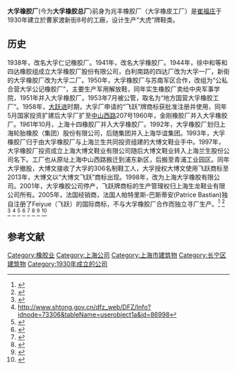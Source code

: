 '''大孚橡胶厂'''(今为'''大孚橡胶总厂''')前身为兆丰橡胶厂（大孚橡皮工厂）是[[崔福庄|崔福庄]]于1930年建立於曹家渡新街8号的工廠，设计生产“大虎”牌鞋类。

==历史==
1938年，改名大孚仁记橡胶厂。1941年，改名大孚橡胶厂。1944年，徐中和等和四达橡胶组成立大孚橡胶厂股份有限公司，白利南路的四达厂改为大孚一厂，新街的大孚橡胶厂改为大孚二厂。1950年，大孚橡胶厂与苏南军区合作，改组为“公私合营大孚公记橡胶厂”，主要生产军用解放鞋，同年实生橡胶厂卖给中央军事学院，1951年并入大孚橡胶厂。1953年7月被公管，取名为“地方国营大孚橡胶工厂”。1958年，[[大跃进|大跃进]]时期，大孚厂申请的“飞跃”牌商标获批准注册并使用，同年5月国家投资扩建后大孚厂扩至[[中山西路_(上海)|中山西路]]207号1960年，金刚橡胶厂并入大孚橡胶厂。1961年10月，上海十四橡胶厂并入大孚橡胶厂。1992年，大孚橡胶厂划归上海轮胎橡胶（集团）股份有限公司，后随集团并入上海华谊集团。1993年，大孚橡胶厂归于由大孚橡胶厂与上海兰生共同投资组建的大博文鞋业手中。1997年，大孚橡胶厂投资成立上海大博文鞋业有限公司随后大博文鞋业转入上海兰生股份公司名下。工厂也从原址上海中山西路搬迁到浦东新区，后搬至青浦工业园区。同年大孚撤股，大博文接收了大孚的306名制鞋工人，大孚授权大博文使用飞跃商标至2013年，大博文以“大博文飞跃”商标出现。1998年，改为上海大孚橡胶有限公司。2001年，大孚橡胶公司停产，飞跃牌商标的生产管理权归上海生龙鞋业有限公司所有。2005年，法国经销商，法国人帕特里斯-巴斯蒂安(Patrice Bastian)独自注册了Feiyue（飞跃）的国际商标，不与大孚橡胶厂合作而独立寻厂生产。<ref>{{cite web|url=https://www.cbnweek.com/articles/theme/24060|title=飞跃的身世之谜和变潮之路 - 第一财经杂志|website=www.cbnweek.com|access-date=2020-09-30|archive-date=2021-05-09|archive-url=https://web.archive.org/web/20210509021909/https://www.cbnweek.com/articles/theme/24060|dead-url=no}}</ref>
<ref>{{cite web|url=https://web.shobserver.com/news/detail?id=40072|title=长宁 - 除了五角场，上海还有个“三角场”侬晓得伐？--上观|website=web.shobserver.com}}</ref>
<ref>{{Cite web |url=http://www.chinafeiyue.cn/ppts |title=存档副本 |access-date=2020-09-30 |archive-date=2020-07-19 |archive-url=https://web.archive.org/web/20200719051524/http://www.chinafeiyue.cn/ppts |dead-url=no }}</ref>
<ref>http://www.shtong.gov.cn/dfz_web/DFZ/Info?idnode=73306&tableName=userobject1a&id=86998</ref>
<ref>{{cite web|url=http://www.sohu.com/a/66601370_115837|title=法国人拿走了国产小白鞋“飞跃”的故事和历史|website=www.sohu.com}}</ref>
<ref>{{cite web|url=http://www.lifeweek.com.cn/2008/0729/22346.shtml|title=飞跃鞋的前世今生_三联生活周刊|website=www.lifeweek.com.cn|access-date=2020-09-30|archive-date=2018-08-24|archive-url=https://web.archive.org/web/20180824125047/http://www.lifeweek.com.cn/2008/0729/22346.shtml|dead-url=no}}</ref>
<ref>{{cite web|url=https://baijiahao.baidu.com/s?id=1638466163338416165|title=中国地摊货为什么在法国成了国际潮牌？身价狂翻50倍！|website=baijiahao.baidu.com}}</ref>
<ref>{{cite web|url=https://www.yicai.com/news/5014142.html|title=【惊讶】常被吐槽的国产飞跃鞋 为什么在法国可以卖到50欧|website=www.yicai.com|access-date=2020-09-30|archive-date=2017-03-16|archive-url=https://web.archive.org/web/20170316051144/http://www.yicai.com/news/5014142.html|dead-url=no}}</ref>
<ref>{{cite web|url=https://finance.ifeng.com/c/7rNhklwAlXn|title=11.11京东全球好物节遇见 “跨越世纪的经典” 大孚飞跃入选“国货当潮“ 计划|website=finance.ifeng.com}}</ref>
<ref>{{cite web|url=http://www.shcn.gov.cn/col/col7000/index.html|title=上海长宁区门户网站 历史·变迁|website=www.shcn.gov.cn|access-date=2020-09-30|archive-date=2020-09-18|archive-url=https://web.archive.org/web/20200918222756/http://www.shcn.gov.cn/col/col7000/index.html|dead-url=no}}</ref>

==参考文献==
{{reflist}}

[[Category:橡胶业|Category:橡胶业]]
[[Category:上海公司|Category:上海公司]]
[[Category:上海市建筑物|Category:上海市建筑物]]
[[Category:长宁区建筑物|Category:长宁区建筑物]]
[[Category:1930年成立的公司|Category:1930年成立的公司]]